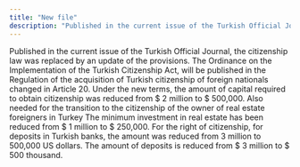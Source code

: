 ```yaml
---
title: "New file"
description: "Published in the current issue of the Turkish Official Journal"
---
```


Published in the current issue of the Turkish Official Journal, the citizenship law was replaced by an update of the provisions. The Ordinance on the Implementation of the Turkish Citizenship Act, will be published in the Regulation of the acquisition of Turkish citizenship of foreign nationals changed in Article 20. Under the new terms, the amount of capital required to obtain citizenship was reduced from $ 2 million to $ 500,000. Also needed for the transition to the citizenship of the owner of real estate foreigners in Turkey The minimum investment in real estate has been reduced from $ 1 million to $ 250,000. For the right of citizenship, for deposits in Turkish banks, the amount was reduced from 3 million to 500,000 US dollars. The amount of deposits is reduced from $ 3 million to $ 500 thousand.